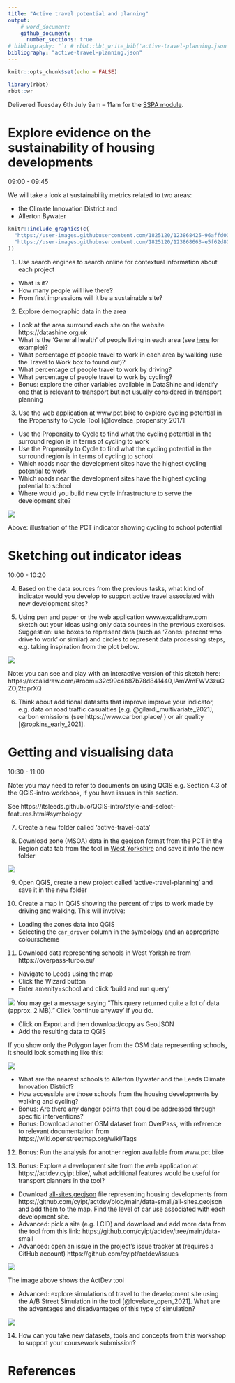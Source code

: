 ```yaml
---
title: "Active travel potential and planning"
output:
    # word_document:
    github_document:
      number_sections: true
# bibliography: "`r # rbbt::bbt_write_bib('active-travel-planning.json', overwrite = TRUE)`"
bibliography: "active-travel-planning.json"
---
```


```r
knitr::opts_chunk$set(echo = FALSE)
```

```r
library(rbbt)
rbbt::wr
```


Delivered Tuesday 6th July  9am – 11am for the [SSPA module](http://timetable.leeds.ac.uk/teaching/202021/reporting/Individual?objectclass=module&idtype=name&identifier=TRAN5115M01&&template=SWSCUST+module+Individual&days=1-7&weeks=1-52&periods=1-21).

# Explore evidence on the sustainability of housing developments

09:00 - 09:45

We will take a look at sustainability metrics related to two areas:

- the Climate Innovation District and
- Allerton Bywater 

```r
knitr::include_graphics(c(
  "https://user-images.githubusercontent.com/1825120/123868425-96affd00-d927-11eb-9582-81d6c4fb6a28.png",
  "https://user-images.githubusercontent.com/1825120/123868663-e5f62d80-d927-11eb-86cd-16eb2376f638.png"
))
```


1) Use search engines to search online for contextual information about each project
  - What is it?
  - How many people will live there?
  - From first impressions will it be a sustainable site?

2) Explore demographic data in the area
  - Look at the area surround each site on the website https://datashine.org.uk
  - What is the 'General health' of people living in each area (see [here](https://datashine.org.uk/#table=QS302EW&col=QS302EW0002&ramp=RdYlGn&layers=BTTT&zoom=14&lon=-1.3612&lat=53.7439) for example)?
  - What percentage of people travel to work in each area by walking (use the Travel to Work box to found out)?
  - What percentage of people travel to work by driving?
  - What percentage of people travel to work by cycling?
  - Bonus: explore the other variables available in DataShine and identify one that is relevant to transport but not usually considered in transport planning
  
3) Use the web application at www.pct.bike to explore cycling potential in the Propensity to Cycle Tool [@lovelace_propensity_2017]
  - Use the Propensity to Cycle to find what the cycling potential in the surround region is in terms of cycling to work
  - Use the Propensity to Cycle to find what the cycling potential in the surround region is in terms of cycling to school
  - Which roads near the development sites have the highest cycling potential to work
  - Which roads near the development sites have the highest cycling potential to school
  - Where would you build new cycle infrastructure to serve the development site? 
  
![](https://user-images.githubusercontent.com/1825120/123867504-5a2fd180-d926-11eb-9b7a-1988d4b6c830.png)

Above: illustration of the PCT indicator showing cycling to school potential

# Sketching out indicator ideas

10:00 - 10:20

4) Based on the data sources from the previous tasks, what kind of indicator would you develop to support active travel associated with new development sites?

5) Using pen and paper or the web application www.excalidraw.com sketch out your ideas using only data sources in the previous exercises. Suggestion: use boxes to represent data (such as 'Zones: percent who drive to work' or similar) and circles to represent data processing steps, e.g. taking inspiration from the plot below.

![](https://user-images.githubusercontent.com/1825120/123762809-0e940e00-d8bb-11eb-8dab-0e881299bbef.png)
  
Note: you can see and play with an interactive version of this sketch here: https://excalidraw.com/#room=32c99c4b87b78d841440,lAmWmFWV3zuCZOj2tcprXQ

6) Think about additional datasets that improve improve your indicator, e.g. data on road traffic casualties [e.g. @gilardi_multivariate_2021], carbon emissions (see https://www.carbon.place/ ) or air quality [@ropkins_early_2021].

# Getting and visualising data

10:30 - 11:00

Note: you may need to refer to documents on using QGIS e.g. Section 4.3 of the QGIS-intro workbook, if you have issues in this section. 

See https://itsleeds.github.io/QGIS-intro/style-and-select-features.html#symbology 

7) Create a new folder called 'active-travel-data'


8) Download zone (MSOA) data in the geojson format from the PCT in the Region data tab from the tool in [West Yorkshire](https://www.pct.bike/m/?r=west-yorkshire) and save it into the new folder

![](https://user-images.githubusercontent.com/1825120/123869655-2d30ee00-d929-11eb-945b-58d91014be27.png)

9) Open QGIS, create a new project called 'active-travel-planning' and save it in the new folder

10) Create a map in QGIS showing the percent of trips to work made by driving and walking. This will involve:

  - Loading the zones data into QGIS
  - Selecting the `car_driver` column in the symbology and an appropriate colourscheme

11) Download data representing schools in West Yorkshire from https://overpass-turbo.eu/ 

  - Navigate to Leeds using the map
  - Click the Wizard button
  - Enter amenity=school and click 'build and run query'
  
![](https://user-images.githubusercontent.com/1825120/123871727-f7413900-d92b-11eb-83da-364e44194fa5.png)
You may get a message saying "This query returned quite a lot of data (approx. 2 MB)." Click 'continue anyway' if you do.

- Click on Export and then download/copy as GeoJSON
- Add the resulting data to QGIS

If you show only the Polygon layer from the OSM data representing schools, it should look something like this:

![](https://user-images.githubusercontent.com/1825120/123872554-260bdf00-d92d-11eb-9eb1-4c580a81d982.png)

- What are the nearest schools to Allerton Bywater and the Leeds Climate Innovation District?
- How accessible are those schools from the housing developments by walking and cycling?
- Bonus: Are there any danger points that could be addressed through specific interventions?
- Bonus: Download another OSM dataset from OverPass, with reference to relevant documentation from https://wiki.openstreetmap.org/wiki/Tags

12) Bonus: Run the analysis for another region available from www.pct.bike

13) Bonus: Explore a development site from the web application at https://actdev.cyipt.bike/, what additional features would be useful for transport planners in the tool?
  - Download [all-sites.geojson](https://github.com/cyipt/actdev/raw/main/data-small/all-sites.geojson) file representing housing developments from https://github.com/cyipt/actdev/blob/main/data-small/all-sites.geojson and add them to the map. Find the level of car use associated with each development site.
  - Advanced: pick a site (e.g. LCID) and download and add more data from the tool from this link: https://github.com/cyipt/actdev/tree/main/data-small
  - Advanced: open an issue in the project's issue tracker at (requires a GitHub account) https://github.com/cyipt/actdev/issues

![](https://user-images.githubusercontent.com/1825120/110671502-79afbc80-81c6-11eb-9dc5-52046b1d04c8.gif)

The image above shows the ActDev tool

  - Advanced: explore simulations of travel to the development site using the A/B Street Simulation in the tool [@lovelace_open_2021]. What are the advantages and disadvantages of this type of simulation?
  
![](https://user-images.githubusercontent.com/1825120/110777940-9d701280-8259-11eb-9c17-c56f5b709c83.gif)

14) How can you take new datasets, tools and concepts from this workshop to support your coursework submission?

# References

